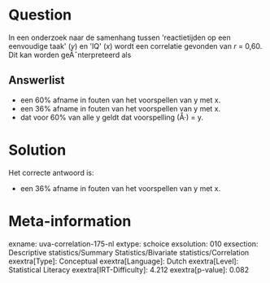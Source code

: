 Question
========

In een onderzoek naar de samenhang tussen \'reactietijden op een
eenvoudige taak\' (*y*) en \'IQ\' (*x*) wordt een correlatie gevonden
van *r* = 0,60. Dit kan worden geÃ¯nterpreteerd als

Answerlist
----------

* een 60% afname in fouten van het voorspellen van y met x.
* een 36% afname in fouten van het voorspellen van y met x.
* dat voor 60% van alle y geldt dat voorspelling (Å·) = y.

Solution
========

Het correcte antwoord is: 

* een 36% afname in fouten van het voorspellen van y met x.

Meta-information
================
exname: uva-correlation-175-nl
extype: schoice
exsolution: 010
exsection: Descriptive statistics/Summary Statistics/Bivariate statistics/Correlation
exextra[Type]: Conceptual
exextra[Language]: Dutch
exextra[Level]: Statistical Literacy
exextra[IRT-Difficulty]: 4.212
exextra[p-value]: 0.082
